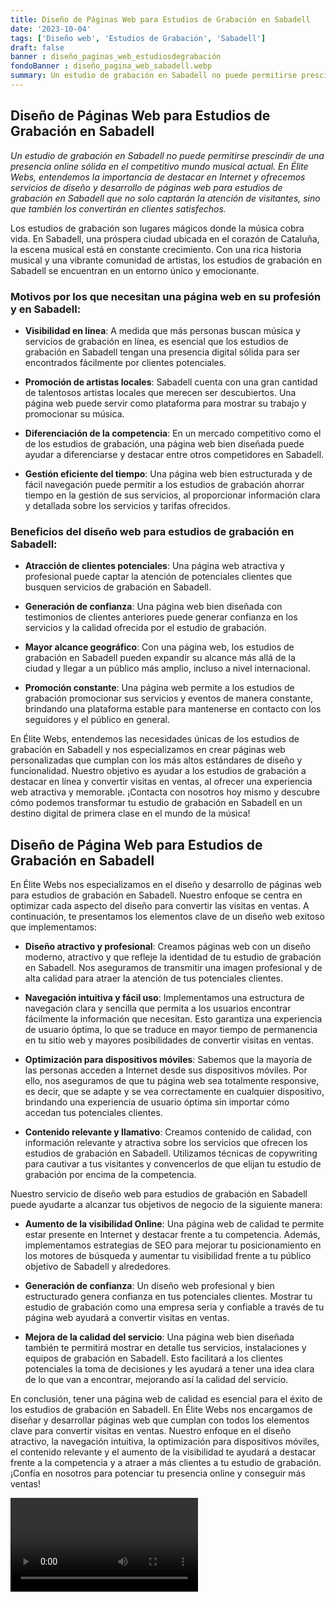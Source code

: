 ```yaml
---
title: Diseño de Páginas Web para Estudios de Grabación en Sabadell
date: '2023-10-04'
tags: ['Diseño web', 'Estudios de Grabación', 'Sabadell']
draft: false
banner : diseño_paginas_web_estudiosdegrabación
fondoBanner : diseño_pagina_web_sabadell.webp
summary: Un estudio de grabación en Sabadell no puede permitirse prescindir de una presencia online sólida en el competitivo mundo musical actual. En Élite Webs, entendemos la importancia de destacar en Internet y ofrecemos servicios de diseño y desarrollo de páginas web para estudios de grabación en Sabadell que no solo captarán la atención de visitantes, sino que también los convertirán en clientes satisfechos.
---
```


## Diseño de Páginas Web para Estudios de Grabación en Sabadell

*Un estudio de grabación en Sabadell no puede permitirse prescindir de una presencia online sólida en el competitivo mundo musical actual. En Élite Webs, entendemos la importancia de destacar en Internet y ofrecemos servicios de diseño y desarrollo de páginas web para estudios de grabación en Sabadell que no solo captarán la atención de visitantes, sino que también los convertirán en clientes satisfechos.*

Los estudios de grabación son lugares mágicos donde la música cobra vida. En Sabadell, una próspera ciudad ubicada en el corazón de Cataluña, la escena musical está en constante crecimiento. Con una rica historia musical y una vibrante comunidad de artistas, los estudios de grabación en Sabadell se encuentran en un entorno único y emocionante.

### Motivos por los que necesitan una página web en su profesión y en Sabadell:

- **Visibilidad en línea**: A medida que más personas buscan música y servicios de grabación en línea, es esencial que los estudios de grabación en Sabadell tengan una presencia digital sólida para ser encontrados fácilmente por clientes potenciales.

- **Promoción de artistas locales**: Sabadell cuenta con una gran cantidad de talentosos artistas locales que merecen ser descubiertos. Una página web puede servir como plataforma para mostrar su trabajo y promocionar su música.

- **Diferenciación de la competencia**: En un mercado competitivo como el de los estudios de grabación, una página web bien diseñada puede ayudar a diferenciarse y destacar entre otros competidores en Sabadell.

- **Gestión eficiente del tiempo**: Una página web bien estructurada y de fácil navegación puede permitir a los estudios de grabación ahorrar tiempo en la gestión de sus servicios, al proporcionar información clara y detallada sobre los servicios y tarifas ofrecidos.

### Beneficios del diseño web para estudios de grabación en Sabadell:

- **Atracción de clientes potenciales**: Una página web atractiva y profesional puede captar la atención de potenciales clientes que busquen servicios de grabación en Sabadell.

- **Generación de confianza**: Una página web bien diseñada con testimonios de clientes anteriores puede generar confianza en los servicios y la calidad ofrecida por el estudio de grabación.

- **Mayor alcance geográfico**: Con una página web, los estudios de grabación en Sabadell pueden expandir su alcance más allá de la ciudad y llegar a un público más amplio, incluso a nivel internacional.

- **Promoción constante**: Una página web permite a los estudios de grabación promocionar sus servicios y eventos de manera constante, brindando una plataforma estable para mantenerse en contacto con los seguidores y el público en general.

En Élite Webs, entendemos las necesidades únicas de los estudios de grabación en Sabadell y nos especializamos en crear páginas web personalizadas que cumplan con los más altos estándares de diseño y funcionalidad. Nuestro objetivo es ayudar a los estudios de grabación a destacar en línea y convertir visitas en ventas, al ofrecer una experiencia web atractiva y memorable. ¡Contacta con nosotros hoy mismo y descubre cómo podemos transformar tu estudio de grabación en Sabadell en un destino digital de primera clase en el mundo de la música!

<GifSeo />

<Cta />

## Diseño de Página Web para Estudios de Grabación en Sabadell

En Élite Webs nos especializamos en el diseño y desarrollo de páginas web para estudios de grabación en Sabadell. Nuestro enfoque se centra en optimizar cada aspecto del diseño para convertir las visitas en ventas. A continuación, te presentamos los elementos clave de un diseño web exitoso que implementamos:

- **Diseño atractivo y profesional**: Creamos páginas web con un diseño moderno, atractivo y que refleje la identidad de tu estudio de grabación en Sabadell. Nos aseguramos de transmitir una imagen profesional y de alta calidad para atraer la atención de tus potenciales clientes.

- **Navegación intuitiva y fácil uso**: Implementamos una estructura de navegación clara y sencilla que permita a los usuarios encontrar fácilmente la información que necesitan. Esto garantiza una experiencia de usuario óptima, lo que se traduce en mayor tiempo de permanencia en tu sitio web y mayores posibilidades de convertir visitas en ventas.

- **Optimización para dispositivos móviles**: Sabemos que la mayoría de las personas acceden a Internet desde sus dispositivos móviles. Por ello, nos aseguramos de que tu página web sea totalmente responsive, es decir, que se adapte y se vea correctamente en cualquier dispositivo, brindando una experiencia de usuario óptima sin importar cómo accedan tus potenciales clientes.

- **Contenido relevante y llamativo**: Creamos contenido de calidad, con información relevante y atractiva sobre los servicios que ofrecen los estudios de grabación en Sabadell. Utilizamos técnicas de copywriting para cautivar a tus visitantes y convencerlos de que elijan tu estudio de grabación por encima de la competencia.

Nuestro servicio de diseño web para estudios de grabación en Sabadell puede ayudarte a alcanzar tus objetivos de negocio de la siguiente manera:

- **Aumento de la visibilidad Online**: Una página web de calidad te permite estar presente en Internet y destacar frente a tu competencia. Además, implementamos estrategias de SEO para mejorar tu posicionamiento en los motores de búsqueda y aumentar tu visibilidad frente a tu público objetivo de Sabadell y alrededores.

- **Generación de confianza**: Un diseño web profesional y bien estructurado genera confianza en tus potenciales clientes. Mostrar tu estudio de grabación como una empresa seria y confiable a través de tu página web ayudará a convertir visitas en ventas.

- **Mejora de la calidad del servicio**: Una página web bien diseñada también te permitirá mostrar en detalle tus servicios, instalaciones y equipos de grabación en Sabadell. Esto facilitará a los clientes potenciales la toma de decisiones y les ayudará a tener una idea clara de lo que van a encontrar, mejorando así la calidad del servicio.

En conclusión, tener una página web de calidad es esencial para el éxito de los estudios de grabación en Sabadell. En Élite Webs nos encargamos de diseñar y desarrollar páginas web que cumplan con todos los elementos clave para convertir visitas en ventas. Nuestro enfoque en el diseño atractivo, la navegación intuitiva, la optimización para dispositivos móviles, el contenido relevante y el aumento de la visibilidad te ayudará a destacar frente a la competencia y a atraer a más clientes a tu estudio de grabación. ¡Confía en nosotros para potenciar tu presencia online y conseguir más ventas!

<Video />

<CtaBot job='Estudios de Grabación' city='Sabadell'/>

<Gmaps query='Sabadell+españa+maps' />